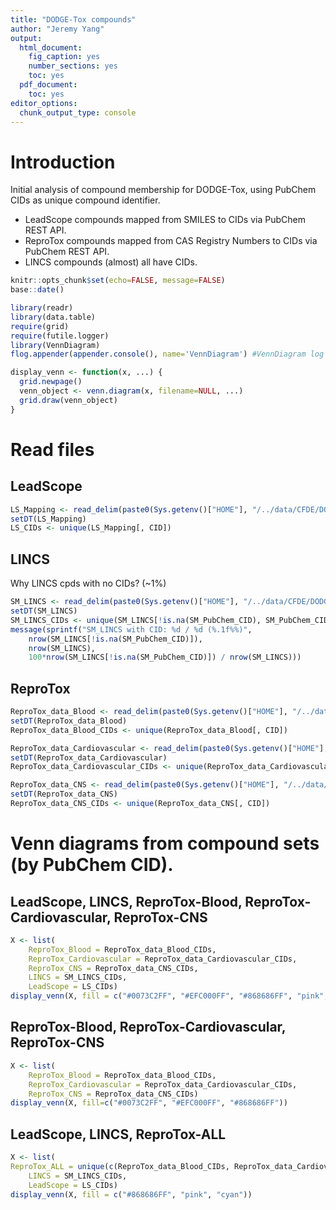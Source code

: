 ```yaml
---
title: "DODGE-Tox compounds"
author: "Jeremy Yang"
output:
  html_document:
    fig_caption: yes
    number_sections: yes
    toc: yes
  pdf_document:
    toc: yes
editor_options:
  chunk_output_type: console
---
```


# Introduction

Initial analysis of compound membership for DODGE-Tox, using PubChem CIDs as
unique compound identifier.

* LeadScope compounds mapped from SMILES to CIDs via PubChem REST API.
* ReproTox compounds mapped from CAS Registry Numbers to CIDs via PubChem REST API.
* LINCS compounds (almost) all have CIDs.


```r
knitr::opts_chunk$set(echo=FALSE, message=FALSE)
base::date() 
```          
             
```r
library(readr)
library(data.table)
require(grid)
require(futile.logger)
library(VennDiagram)
flog.appender(appender.console(), name='VennDiagram') #VennDiagram log messages to console.

display_venn <- function(x, ...) {
  grid.newpage()
  venn_object <- venn.diagram(x, filename=NULL, ...)
  grid.draw(venn_object)
}
```

# Read files

## LeadScope

```r
LS_Mapping <- read_delim(paste0(Sys.getenv()["HOME"], "/../data/CFDE/DODGETox/LS_Mapping_PubChem.tsv"), "\t")
setDT(LS_Mapping)
LS_CIDs <- unique(LS_Mapping[, CID])
```

## LINCS

Why LINCS cpds with no CIDs? (~1%)

```r
SM_LINCS <- read_delim(paste0(Sys.getenv()["HOME"], "/../data/CFDE/DODGETox/SM_LINCS_10272021.tsv"), "\t")
setDT(SM_LINCS)
SM_LINCS_CIDs <- unique(SM_LINCS[!is.na(SM_PubChem_CID), SM_PubChem_CID])
message(sprintf("SM_LINCS with CID: %d / %d (%.1f%%)", 
	nrow(SM_LINCS[!is.na(SM_PubChem_CID)]),
	nrow(SM_LINCS),
	100*nrow(SM_LINCS[!is.na(SM_PubChem_CID)]) / nrow(SM_LINCS)))
```

## ReproTox

```r
ReproTox_data_Blood <- read_delim(paste0(Sys.getenv()["HOME"], "/../data/CFDE/DODGETox/ReproTox_data-Blood_PubChem_cas2cid.tsv"), "\t")
setDT(ReproTox_data_Blood)
ReproTox_data_Blood_CIDs <- unique(ReproTox_data_Blood[, CID])

ReproTox_data_Cardiovascular <- read_delim(paste0(Sys.getenv()["HOME"], "/../data/CFDE/DODGETox/ReproTox_data-Cardiovascular_PubChem_cas2cid.tsv"), "\t")
setDT(ReproTox_data_Cardiovascular)
ReproTox_data_Cardiovascular_CIDs <- unique(ReproTox_data_Cardiovascular[, CID])

ReproTox_data_CNS <- read_delim(paste0(Sys.getenv()["HOME"], "/../data/CFDE/DODGETox/ReproTox_data-CNS_PubChem_cas2cid.tsv"), "\t")
setDT(ReproTox_data_CNS)
ReproTox_data_CNS_CIDs <- unique(ReproTox_data_CNS[, CID])
```

# Venn diagrams from compound sets (by PubChem CID).

## LeadScope, LINCS, ReproTox-Blood, ReproTox-Cardiovascular, ReproTox-CNS

```r
X <- list(
	ReproTox_Blood = ReproTox_data_Blood_CIDs, 
	ReproTox_Cardiovascular = ReproTox_data_Cardiovascular_CIDs, 
	ReproTox_CNS = ReproTox_data_CNS_CIDs,
	LINCS = SM_LINCS_CIDs,
	LeadScope = LS_CIDs)
display_venn(X, fill = c("#0073C2FF", "#EFC000FF", "#868686FF", "pink", "cyan"))
```

## ReproTox-Blood, ReproTox-Cardiovascular, ReproTox-CNS

```r
X <- list(
	ReproTox_Blood = ReproTox_data_Blood_CIDs, 
	ReproTox_Cardiovascular = ReproTox_data_Cardiovascular_CIDs, 
	ReproTox_CNS = ReproTox_data_CNS_CIDs)
display_venn(X, fill=c("#0073C2FF", "#EFC000FF", "#868686FF"))
```

## LeadScope, LINCS, ReproTox-ALL

```r
X <- list(
ReproTox_ALL = unique(c(ReproTox_data_Blood_CIDs, ReproTox_data_Cardiovascular_CIDs, ReproTox_data_CNS_CIDs)),
	LINCS = SM_LINCS_CIDs,
	LeadScope = LS_CIDs)
display_venn(X, fill = c("#868686FF", "pink", "cyan"))
```
